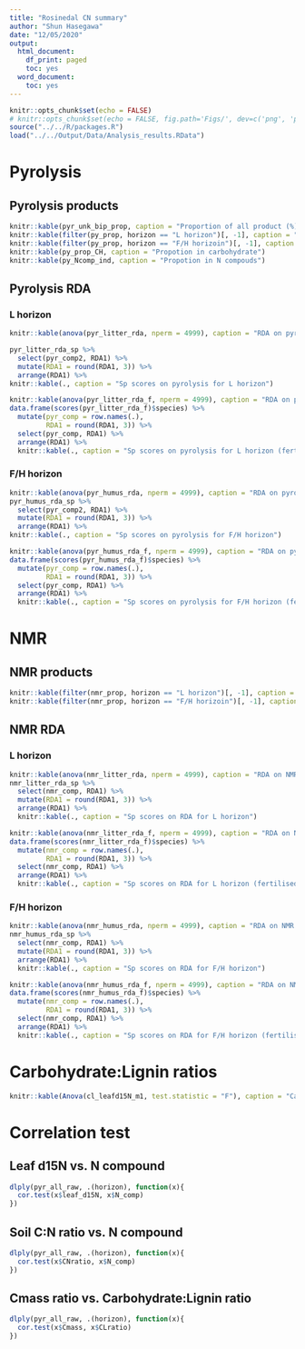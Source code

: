 ```yaml
---
title: "Rosinedal CN summary"
author: "Shun Hasegawa"
date: "12/05/2020"
output:
  html_document:
    df_print: paged
    toc: yes
  word_document:
    toc: yes
---
```


```r
knitr::opts_chunk$set(echo = FALSE)
# knitr::opts_chunk$set(echo = FALSE, fig.path='Figs/', dev=c('png', 'pdf'), dpi = 600)
source("../../R/packages.R")
load("../../Output/Data/Analysis_results.RData")
```

# Pyrolysis

## Pyrolysis products
```r
knitr::kable(pyr_unk_bip_prop, caption = "Proportion of all product (%)")
knitr::kable(filter(py_prop, horizon == "L horizon")[, -1], caption = "Propotion of pyrolysis product for L horizon")
knitr::kable(filter(py_prop, horizon == "F/H horizoin")[, -1], caption = "Propotion of pyrolysis product for F/H horizon")
knitr::kable(py_prop_CH, caption = "Propotion in carbohydrate")
knitr::kable(py_Ncomp_ind, caption = "Propotion in N compouds")
```

## Pyrolysis RDA

### L horizon
```r
knitr::kable(anova(pyr_litter_rda, nperm = 4999), caption = "RDA on pyrolysis for L horizon")

pyr_litter_rda_sp %>% 
  select(pyr_comp2, RDA1) %>% 
  mutate(RDA1 = round(RDA1, 3)) %>% 
  arrange(RDA1) %>% 
knitr::kable(., caption = "Sp scores on pyrolysis for L horizon")

knitr::kable(anova(pyr_litter_rda_f, nperm = 4999), caption = "RDA on pyrolysis for L horizon (fertilised)")
data.frame(scores(pyr_litter_rda_f)$species) %>%
  mutate(pyr_comp = row.names(.),
         RDA1 = round(RDA1, 3)) %>%
  select(pyr_comp, RDA1) %>%
  arrange(RDA1) %>%
  knitr::kable(., caption = "Sp scores on pyrolysis for L horizon (fertilised)")
```

### F/H horizon
```r
knitr::kable(anova(pyr_humus_rda, nperm = 4999), caption = "RDA on pyrolysis for F/H horizon")
pyr_humus_rda_sp %>% 
  select(pyr_comp2, RDA1) %>% 
  mutate(RDA1 = round(RDA1, 3)) %>% 
  arrange(RDA1) %>% 
knitr::kable(., caption = "Sp scores on pyrolysis for F/H horizon")

knitr::kable(anova(pyr_humus_rda_f, nperm = 4999), caption = "RDA on pyrolysis for F/H horizon (fertilised)")
data.frame(scores(pyr_humus_rda_f)$species) %>%
  mutate(pyr_comp = row.names(.),
         RDA1 = round(RDA1, 3)) %>%
  select(pyr_comp, RDA1) %>%
  arrange(RDA1) %>%
  knitr::kable(., caption = "Sp scores on pyrolysis for F/H horizon (fertilised)")
```

# NMR

## NMR products

```r
knitr::kable(filter(nmr_prop, horizon == "L horizon")[, -1], caption = "Propotion of NMR product for L horizon")
knitr::kable(filter(nmr_prop, horizon == "F/H horizoin")[, -1], caption = "Propotion of NMR product for F/H horizon")
```


## NMR RDA

### L horizon
```r
knitr::kable(anova(nmr_litter_rda, nperm = 4999), caption = "RDA on NMR for L horizon")
nmr_litter_rda_sp %>% 
  select(nmr_comp, RDA1) %>% 
  mutate(RDA1 = round(RDA1, 3)) %>% 
  arrange(RDA1) %>% 
  knitr::kable(., caption = "Sp scores on RDA for L horizon")

knitr::kable(anova(nmr_litter_rda_f, nperm = 4999), caption = "RDA on NMR for L horizon (only fertilised plots)")
data.frame(scores(nmr_litter_rda_f)$species) %>% 
  mutate(nmr_comp = row.names(.),
         RDA1 = round(RDA1, 3)) %>% 
  select(nmr_comp, RDA1) %>% 
  arrange(RDA1) %>% 
  knitr::kable(., caption = "Sp scores on RDA for L horizon (fertilised plots)")

```

### F/H horizon
```r
knitr::kable(anova(nmr_humus_rda, nperm = 4999), caption = "RDA on NMR for F/H horizon")
nmr_humus_rda_sp %>% 
  select(nmr_comp, RDA1) %>% 
  mutate(RDA1 = round(RDA1, 3)) %>% 
  arrange(RDA1) %>% 
  knitr::kable(., caption = "Sp scores on RDA for F/H horizon")

knitr::kable(anova(nmr_humus_rda_f, nperm = 4999), caption = "RDA on NMR for F/H horizon (only fertilised plots)")
data.frame(scores(nmr_humus_rda_f)$species) %>% 
  mutate(nmr_comp = row.names(.),
         RDA1 = round(RDA1, 3)) %>% 
  select(nmr_comp, RDA1) %>% 
  arrange(RDA1) %>% 
  knitr::kable(., caption = "Sp scores on RDA for F/H horizon (fertilised plots)")


```

# Carbohydrate:Lignin ratios
```r
knitr::kable(Anova(cl_leafd15N_m1, test.statistic = "F"), caption = "Carbohydrate:Ligninratio vs. leaf d15 N")
```


# Correlation test

## Leaf d15N vs. N compound
```r
dlply(pyr_all_raw, .(horizon), function(x){
  cor.test(x$leaf_d15N, x$N_comp)
})
```

## Soil C:N ratio vs. N compound
```r
dlply(pyr_all_raw, .(horizon), function(x){
  cor.test(x$CNratio, x$N_comp)
})
```

## Cmass ratio vs. Carbohydrate:Lignin ratio
```r
dlply(pyr_all_raw, .(horizon), function(x){
  cor.test(x$Cmass, x$CLratio)
})

```

